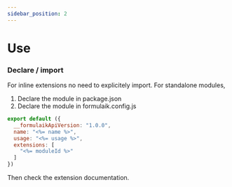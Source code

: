 ```yaml
---
sidebar_position: 2
---
```


# Use

### Declare / import

For inline extensions no need to explicitely import.
For standalone modules, 
1. Declare the module in package.json
2. Declare the module in formulaik.config.js

```js
export default ({
  __formulaikApiVersion: "1.0.0",
  name: "<%= name %>",
  usage: "<%= usage %>",  
  extensions: [
    "<%= moduleId %>"
  ]
})
```

Then check the extension documentation.
